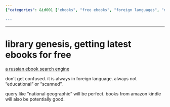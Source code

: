 ```yaml
---
{"categories": &id001 ["ebooks", "free ebooks", "foreign languages", "non-educational content", "LibGen.is", "book search engine", "Amazon Kindle"], "category": "Search Engines", "date": "2023-01-15 09:59:37", "description": "LibGen.is is a Russian ebook search engine that offers the latest free ebooks in various languages and genres, including non-educational content. It can be useful for finding books on popular topics or those from Amazon Kindle.", "tags": *id001, "title": "library genesis, getting latest ebooks for free"}

---
```


------

# library genesis, getting latest ebooks for free

[a russian ebook search engine](http://libgen.is/)

don't get confused. it is always in foreign language. always not "educational" or "scanned".

query like "national geographic" will be perfect. books from amazon kindle will also be potentially good.

